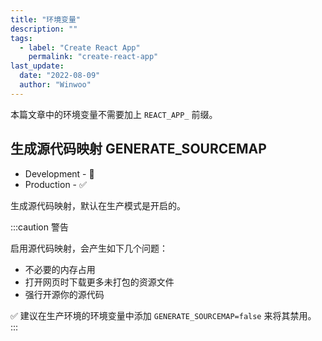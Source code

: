 ```yaml
---
title: "环境变量"
description: ""
tags:
  - label: "Create React App"
    permalink: "create-react-app"
last_update:
  date: "2022-08-09"
  author: "Winwoo"
---
```


本篇文章中的环境变量不需要加上 `REACT_APP_` 前缀。

## 生成源代码映射 GENERATE_SOURCEMAP

- Development - 🚫
- Production - ✅

生成源代码映射，默认在生产模式是开启的。

:::caution 警告

<p style={{ marginBottom: 4 }}>启用源代码映射，会产生如下几个问题：</p>

- 不必要的内存占用
- 打开网页时下载更多未打包的资源文件
- 强行开源你的源代码

✅ 建议在生产环境的环境变量中添加 `GENERATE_SOURCEMAP=false` 来将其禁用。
:::
